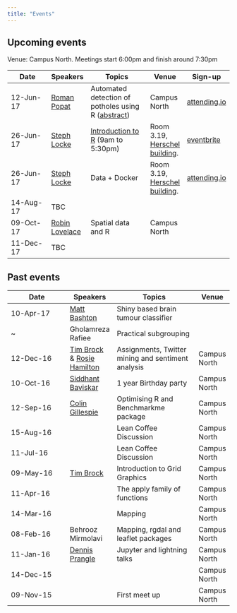 ```yaml
---
title: "Events"
---
```


## Upcoming events

Venue: Campus North. Meetings start 6:00pm and finish around 7:30pm

Date        | Speakers | Topics          | Venue | Sign-up
----------- | -------- | --------------- |-------|--------
12-Jun-17   | [Roman Popat](https://twitter.com/rmnppt) | Automated detection of potholes using R ([abstract](abstracts.html))| Campus North | [attending.io](https://attending.io/events/r-north-june-12-2017)
26-Jun-17   | [Steph Locke](https://twitter.com/SteffLocke) | [Introduction to R](https://www.eventbrite.co.uk/e/intro-to-r-hosted-by-newcastle-r-sql-groups-tickets-33708964420) (9am to 5:30pm) |Room 3.19, [Herschel building](https://t.co/ijyHaakhK9). | [eventbrite](https://www.eventbrite.co.uk/e/introduction-to-r-hosted-by-newcastle-r-sql-groups-tickets-33708964420)
26-Jun-17   | [Steph Locke](https://twitter.com/SteffLocke) | Data + Docker | Room 3.19, [Herschel building](https://t.co/ijyHaakhK9). | [attending.io](https://attending.io/events/r-north-june-26-2017)
14-Aug-17   | TBC      | | |
09-Oct-17   | [Robin Lovelace](https://www.its.leeds.ac.uk/people/r.lovelace) | Spatial data and R | Campus North  |
11-Dec-17   | TBC      |  | |

## Past events

Date        | Speakers | Topics          | Venue
----------- | -------- | --------------- | -----
10-Apr-17   | [Matt Bashton](https://twitter.com/MattBashton)      | Shiny based brain tumour classifier
   ~          | Gholamreza Rafiee                                    | Practical subgrouping
12-Dec-16 | [Tim Brock](https://twitter.com/TimBrock_DtD) & [Rosie Hamilton](https://twitter.com/Rosicadia) | Assignments, Twitter mining and sentiment analysis |Campus North
10-Oct-16   | [Siddhant Baviskar](https://twitter.com/siddhantfri3nds)| 1 year Birthday party | Campus North
12-Sep-16   | [Colin Gillespie](https://twitter.com/csgillespie)| Optimising R and Benchmarkme package | Campus North 
15-Aug-16   |          | Lean Coffee Discussion | Campus North
11-Jul-16   |          | Lean Coffee Discussion | Campus North
09-May-16   |[Tim Brock](https://twitter.com/TimBrock_DtD)| Introduction to Grid Graphics | Campus North
11-Apr-16   |          | The apply family of functions | Campus North
14-Mar-16   |          | Mapping | Campus North
08-Feb-16   | Behrooz Mirmolavi | Mapping, rgdal and leaflet packages | Campus North
11-Jan-16   | [Dennis Prangle](https://twitter.com/dennisprangle)  | Jupyter and lightning talks | Campus North
14-Dec-15   |                 |                             | Campus North
09-Nov-15   |                 | First meet up               | Campus North
